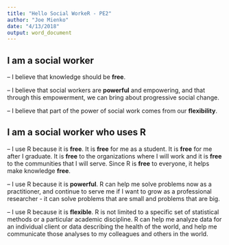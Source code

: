 ```yaml
---
title: "Hello Social WorkeR - PE2"
author: "Joe Mienko"
date: "4/13/2018"
output: word_document
---
```


## I am a social worker

-- I believe that knowledge should be **free**.

-- I believe that social workers are **powerful** and empowering, and that through this empowerment, we can bring about progressive social change. 

-- I believe that part of the power of social work comes from our **flexibility**.

## I am a social worker who uses R 

-- I use R because it is **free**. It is **free** for me as a student. It is **free** for me after I graduate. It is **free** to the organizations where I will work and it is **free** to the communities that I will serve. Since R is **free** to everyone, it helps make knowledge **free**.

-- I use R because it is **powerful**. R can help me solve problems now as a practitioner, and continue to serve me if I want to grow as a professional researcher - it can solve problems that are small and problems that are big. 

-- I use R because it is **flexible**. R is not limited to a specific set of statistical methods or a particular academic discipline. R can help me analyze data for an individual client or data describing the health of the world, and help me communicate those analyses to my colleagues and others in the world. 


